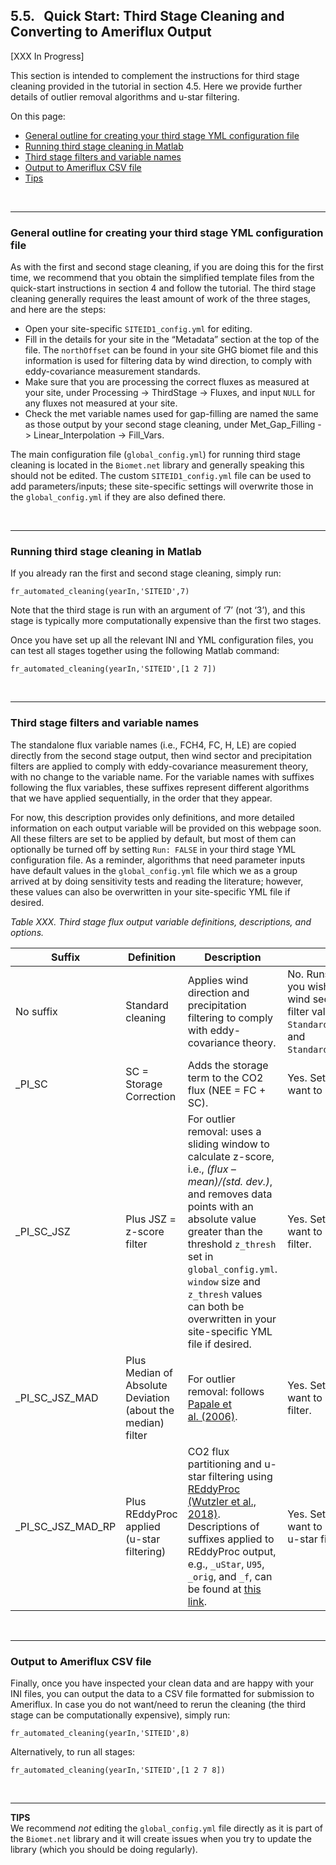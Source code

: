 ## 5.5. &nbsp; Quick Start: Third Stage Cleaning and Converting to Ameriflux Output

[XXX In Progress]

<link rel="stylesheet" href="css/style.css"> 

This section is intended to complement the instructions for third stage cleaning provided in the tutorial in section 4.5. Here we provide further details of outlier removal algorithms and u-star filtering. 

On this page:

- <a href="#div_id_GeneralThirdStage">General outline for creating your third stage YML configuration file</a>
- <a href="#div_id_RunThirdStage">Running third stage cleaning in Matlab</a>
- <a href="#div_id_FiltersThirdStage">Third stage filters and variable names</a>
- <a href="#div_id_RunAmerifluxStage">Output to Ameriflux CSV file</a>
- <a href="#div_id_Tips">Tips</a>

<br>

<div id="div_id_GeneralThirdStage">

<hr>

### General outline for creating your third stage YML configuration file

As with the first and second stage cleaning, if you are doing this for the first time, we recommend that you obtain the simplified template files from the quick-start instructions in section 4 and follow the tutorial. The third stage cleaning generally requires the least amount of work of the three stages, and here are the steps:

* Open your site-specific `SITEID1_config.yml` for editing.
* Fill in the details for your site in the "Metadata" section at the top of the file. The `northOffset` can be found in your site GHG biomet file and this information is used for filtering data by wind direction, to comply with eddy-covariance measurement standards.
* Make sure that you are processing the correct fluxes as measured at your site, under Processing -> ThirdStage -> Fluxes, and input `NULL` for any fluxes not measured at your site.
* Check the met variable names used for gap-filling are named the same as those output by your second stage cleaning, under Met_Gap_Filling -> Linear_Interpolation -> Fill_Vars.

The main configuration file (`global_config.yml`) for running third stage cleaning is located in the `Biomet.net` library and generally speaking this should not be edited. The custom `SITEID1_config.yml` file can be used to add parameters/inputs; these site-specific settings will overwrite those in the `global_config.yml` if they are also defined there. 

</div>

<br>

<div id="div_id_RunThirdStage">

<hr>

### Running third stage cleaning in Matlab

If you already ran the first and second stage cleaning, simply run: 
```
fr_automated_cleaning(yearIn,'SITEID',7)
```
Note that the third stage is run with an argument of '7' (not '3'), and this stage is typically more computationally expensive than the first two stages.

Once you have set up all the relevant INI and YML configuration files, you can test all stages together using the following Matlab command:
```
fr_automated_cleaning(yearIn,'SITEID',[1 2 7])
```

</div>

<br>

<div id="div_id_FiltersThirdStage">

<hr>

### Third stage filters and variable names

The standalone flux variable names (i.e., FCH4, FC, H, LE) are copied directly from the second stage output, then wind sector and precipitation filters are applied to comply with eddy-covariance measurement theory, with no change to the variable name. For the variable names with suffixes following the flux variables, these suffixes represent different algorithms that we have applied sequentially, in the order that they appear. 

For now, this description provides only definitions, and more detailed information on each output variable will be provided on this webpage soon. All these filters are set to be applied by default, but most of them can optionally be turned off by setting `Run: FALSE` in your third stage YML configuration file. As a reminder, algorithms that need parameter inputs have default values in the `global_config.yml` file which we as a group arrived at by doing sensitivity tests and reading the literature; however, these values can also be overwritten in your site-specific YML file if desired. 

*Table XXX. Third stage flux output variable definitions, descriptions, and options.*

| Suffix                         | Definition                             | Description   | Optional |
| ------------------------------ | -------------------------------------- | --------------- | --------- |
| No suffix                      | Standard cleaning                      | Applies wind direction and precipitation filtering to comply with eddy-covariance theory. | No. Runs by default. However, if you wish to, you can edit the wind sector and precipitation filter values, under `Standard_Cleaning/wakeFilter`, and `Standard_Cleaning/precipCutOff`. |
| _PI_SC                         | SC = Storage Correction                | Adds the storage term to the CO2 flux (NEE = FC + SC). | Yes. Set `Run: FALSE` if you do not want to add the storage term. | 
| _PI_SC_JSZ                     | Plus JSZ = z-score filter              | For outlier removal: uses a sliding window to calculate z-score, i.e., *(flux – mean)/(std. dev.)*, and removes data points with an absolute value greater than the threshold `z_thresh` set in `global_config.yml`. `window` size and `z_thresh` values can both be overwritten in your site-specific YML file if desired. | Yes. Set `Run: FALSE` if you do not want to removal outliers with this filter. |   
| _PI_SC_JSZ_MAD                 | Plus Median of Absolute Deviation (about the median) filter | For outlier removal: follows <a href="https://bg.copernicus.org/articles/3/571/2006/bg-3-571-2006.html" target="_blank" rel="noopener noreferrer">Papale et al. (2006)</a>.  | Yes. Set `Run: FALSE` if you do not want to removal outliers with this filter.  |
| _PI_SC_JSZ_MAD_RP              | Plus REddyProc applied (u-star filtering)  | CO2 flux partitioning and u-star filtering using <a href="https://bg.copernicus.org/articles/15/5015/2018/bg-15-5015-2018.html" target="_blank" rel="noopener noreferrer">REddyProc (Wutzler et al., 2018)</a>. Descriptions of suffixes applied to REddyProc output, e.g., `_uStar`, `U95`, `_orig`, and `_f`, can be found at <a href="https://www.bgc-jena.mpg.de/5624929/Output-Format" target="_blank" rel="noopener noreferrer">this link</a>.| Yes. Set `Run: FALSE` if you do not want to run flux partitioning and u-star filtering using REddyProc. |


</div>

<br>

<div id="div_id_RunAmerifluxStage">

<hr>

### Output to Ameriflux CSV file

Finally, once you have inspected your clean data and are happy with your INI files, you can output the data to a CSV file formatted for submission to Ameriflux. In case you do not want/need to rerun the cleaning (the third stage can be computationally expensive), simply run:
```
fr_automated_cleaning(yearIn,'SITEID',8)
```
Alternatively, to run all stages:
```
fr_automated_cleaning(yearIn,'SITEID',[1 2 7 8])
```

</div>

<br>

<div id="div_id_Tips">

<hr>

**TIPS**\
We recommend *not* editing the `global_config.yml` file directly as it is part of the `Biomet.net` library and it will create issues when you try to update the library (which you should be doing regularly). 

</div>